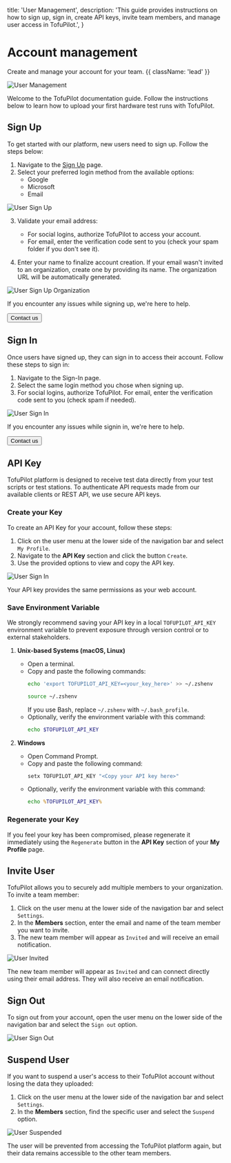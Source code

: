   title: 'User Management',
  description:
    'This guide provides instructions on how to sign up, sign in, create API keys, invite team members, and manage user access in TofuPilot.',
}

# Account management

Create and manage your account for your team. {{ className: 'lead' }}

<Image src="/user-management-header.png" alt="User Management" />

Welcome to the TofuPilot documentation guide. Follow the instructions below to learn how to upload your first hardware test runs with TofuPilot.

## Sign Up

To get started with our platform, new users need to sign up. Follow the steps below:

1. Navigate to the [Sign Up](https://www.tofupilot.com/auth/signup) page.
2. Select your preferred login method from the available options:
   - Google
   - Microsoft
   - Email

<Image src="/user-sign-up.png" alt="User Sign Up" />

3. Validate your email address:

   - For social logins, authorize TofuPilot to access your account.
   - For email, enter the verification code sent to you (check your spam folder if you don't see it).

4. Enter your name to finalize account creation. If your email wasn't invited to an organization, create one by providing its name. The organization URL will be automatically generated.

<Image src="/user-sign-up-org.png" alt="User Sign Up Organization" />

If you encounter any issues while signing up, we're here to help.

<div className="not-prose">
  <Button href="/support/contact" variant="text" arrow="right">
    Contact us
  </Button>
</div>

## Sign In

Once users have signed up, they can sign in to access their account. Follow these steps to sign in:

1. Navigate to the Sign-In page.
2. Select the same login method you chose when signing up.
3. For social logins, authorize TofuPilot. For email, enter the verification code sent to you (check spam if needed).

<Image src="/user-sign-in.png" alt="User Sign In" />

If you encounter any issues while signin in, we're here to help.

<div className="not-prose">
  <Button href="/support/contact" variant="text" arrow="right">
    Contact us
  </Button>
</div>

## API Key

TofuPilot platform is designed to receive test data directly from your test scripts or test stations. To authenticate API requests made from our available clients or REST API, we use secure API keys.

### Create your Key

To create an API Key for your account, follow these steps:

1. Click on the user menu at the lower side of the navigation bar and select `My Profile`.
2. Navigate to the **API Key** section and click the button `Create`.
3. Use the provided options to view and copy the API key.

<Image src="/user-api-key.png" alt="User Sign In" />

<Note>Your API key provides the same permissions as your web account.</Note>

### Save Environment Variable

We strongly recommend saving your API key in a local `TOFUPILOT_API_KEY` environment variable to prevent exposure through version control or to external stakeholders.

1. **Unix-based Systems (macOS, Linux)**

   - Open a terminal.
   - Copy and paste the following commands:
     ```bash
     echo 'export TOFUPILOT_API_KEY=<your_key_here>' >> ~/.zshenv
     ```
     ```bash
     source ~/.zshenv
     ```
     <Note>If you use Bash, replace `~/.zshenv` with `~/.bash_profile`.</Note>
   - Optionally, verify the environment variable with this command:
     ```bash
     echo $TOFUPILOT_API_KEY
     ```

2. **Windows**
   - Open Command Prompt.
   - Copy and paste the following command:
     ```cmd
     setx TOFUPILOT_API_KEY "<Copy your API key here>"
     ```
   - Optionally, verify the environment variable with this command:
     ```cmd
     echo %TOFUPILOT_API_KEY%
     ```

### Regenerate your Key

If you feel your key has been compromised, please regenerate it immediately using the `Regenerate` button in the **API Key** section of your **My Profile** page.

## Invite User

TofuPilot allows you to securely add multiple members to your organization. To invite a team member:

1. Click on the user menu at the lower side of the navigation bar and select `Settings`.
2. In the **Members** section, enter the email and name of the team member you want to invite.
3. The new team member will appear as `Invited` and will receive an email notification.

<Image src="/user-invite.png" alt="User Invited" />

The new team member will appear as `Invited` and can connect directly using their email address. They will also receive an email notification.

## Sign Out

To sign out from your account, open the user menu on the lower side of the navigation bar and select the `Sign out` option.

<Image src="/user-sign-out.png" alt="User Sign Out" />

## Suspend User

If you want to suspend a user's access to their TofuPilot account without losing the data they uploaded:

1. Click on the user menu at the lower side of the navigation bar and select `Settings`.
2. In the **Members** section, find the specific user and select the `Suspend` option.

<Image src="/user-suspend.png" alt="User Suspended" />

The user will be prevented from accessing the TofuPilot platform again, but their data remains accessible to the other team members.
